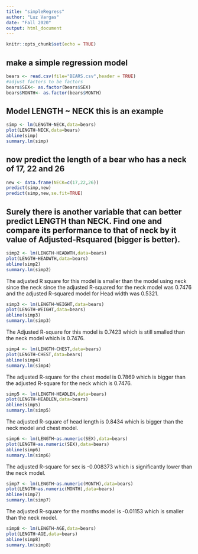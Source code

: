 ```yaml
---
title: "simpleRegress"
author: "Luz Vargas"
date: "Fall 2020"
output: html_document
---
```


```r
knitr::opts_chunk$set(echo = TRUE)
```

## make a simple regression model

```r
bears <- read.csv(file="BEARS.csv",header = TRUE)
#adjust factors to be factors
bears$SEX<- as.factor(bears$SEX)
bears$MONTH<- as.factor(bears$MONTH)
```

## Model LENGTH ~ NECK  this is an example  

```r
simp <- lm(LENGTH~NECK,data=bears)
plot(LENGTH~NECK,data=bears)
abline(simp)
summary.lm(simp)
```

## now predict the length of a bear who has a neck of 17, 22 and 26


```r
new <- data.frame(NECK=c(17,22,26))
predict(simp,new)
predict(simp,new,se.fit=TRUE)
```
## Surely there is another variable that can better predict LENGTH than NECK. Find one and compare its performance to that of neck by it value of Adjusted-Rsquared (bigger is better).

```r
simp2 <- lm(LENGTH~HEADWTH,data=bears)
plot(LENGTH~HEADWTH,data=bears)
abline(simp2)
summary.lm(simp2)
```

The adjusted R square for this model is smaller than the model using neck since the neck since the adjusted R-squared for the neck model was 0.7476 and the adjusted R-squared model for Head width was 0.5321.


```r
simp3 <- lm(LENGTH~WEIGHT,data=bears)
plot(LENGTH~WEIGHT,data=bears)
abline(simp3)
summary.lm(simp3)
```

The Adjusted R-square for this model is 0.7423 which is still smalled than the neck model which is 0.7476.


```r
simp4 <- lm(LENGTH~CHEST,data=bears)
plot(LENGTH~CHEST,data=bears)
abline(simp4)
summary.lm(simp4)
```

The adjusted R-square for the chest model is 0.7869 which is bigger than the adjusted R-square for the neck which is 0.7476.


```r
simp5 <- lm(LENGTH~HEADLEN,data=bears)
plot(LENGTH~HEADLEN,data=bears)
abline(simp5)
summary.lm(simp5)
```

The adjusted R-square of head length is 0.8434 which is bigger than the neck model and chest model.


```r
simp6 <- lm(LENGTH~as.numeric(SEX),data=bears)
plot(LENGTH~as.numeric(SEX),data=bears)
abline(simp6)
summary.lm(simp6)
```

The adjusted R-square for sex is -0.008373 which is significantly lower than the neck model.


```r
simp7 <- lm(LENGTH~as.numeric(MONTH),data=bears)
plot(LENGTH~as.numeric(MONTH),data=bears)
abline(simp7)
summary.lm(simp7)
```
The adjusted R-square for the months model is -0.01153 which is smaller than the neck model.


```r
simp8 <- lm(LENGTH~AGE,data=bears)
plot(LENGTH~AGE,data=bears)
abline(simp8)
summary.lm(simp8)
```

